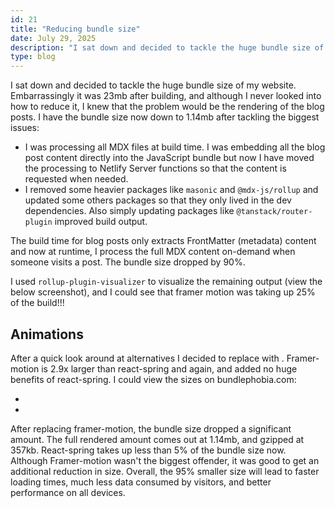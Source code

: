 ```yaml
---
id: 21
title: "Reducing bundle size"
date: July 29, 2025
description: "I sat down and decided to tackle the huge bundle size of my website. Embarrassingly it was 23mb after building, and I never looked into how to reduce it, but I knew that the problem would be the rendering of the blog posts."
type: blog
---
```


I sat down and decided to tackle the huge bundle size of my website. Embarrassingly it was 23mb after building, and although I never looked into how to reduce it, I knew that the problem would be the rendering of the blog posts. I have the bundle size now down to 1.14mb after tackling the biggest issues:

- I was processing all MDX files at build time. I was embedding all the blog post content directly into the JavaScript bundle but now I have moved the processing to Netlify Server functions so that the content is requested when needed.
- I removed some heavier packages like `masonic` and `@mdx-js/rollup` and updated some others packages so that they only lived in the dev dependencies. Also simply updating packages like `@tanstack/router-plugin` improved build output.

The build time for blog posts only extracts FrontMatter (metadata) content and now at runtime, I process the full MDX content on-demand when someone visits a post. The bundle size dropped by 90%.

I used `rollup-plugin-visualizer` to visualize the remaining output (view the below screenshot), and I could see that framer motion was taking up 25% of the build!!! 

<Picture src="/blog/rollup-size.png" alt="Roll-up size" />

## Animations

After a quick look around at alternatives I decided to replace <Anchor link="https://motion.dev/" text="framer-motion" variant="link" isExternal /> with <Anchor link="https://react-spring.dev/" text="react-spring" variant="link" isExternal />. Framer-motion is 2.9x larger than react-spring and again, and added no huge benefits of react-spring. I could view the sizes on bundlephobia.com:

- <Anchor link="https://bundlephobia.com/package/react-spring@10.0.1" variant="link" isExternal />
- <Anchor link="https://bundlephobia.com/package/framer-motion@12.23.11" variant="link" isExternal />

<Picture src="/blog/bundle-comparer.png" alt="comparing sizes of react-spring and framer-motion" />

After replacing framer-motion, the bundle size dropped a significant amount. The full rendered amount comes out at 1.14mb, and gzipped at 357kb. React-spring takes up less than 5% of the bundle size now. Although Framer-motion wasn't the biggest offender, it was good to get an additional reduction in size. Overall, the 95% smaller size will lead to faster loading times, much less data consumed by visitors, and better performance on all devices. 